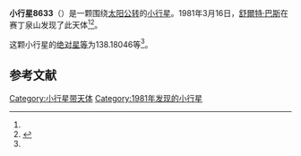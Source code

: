 {{Infobox planet
| bgcolour = #FFFFC0
| name = 8633
| symbol = 
| image = 
| caption = 
| discovery = yes
| discovery_ref = 
| discoverer = [[舒爾特·巴斯|舒爾特·巴斯]]
| discovery_site = [[赛丁泉山|赛丁泉山]] 
| discovered = 1981年3月16日
| designations = yes
| mp_name = 
| named_after = 
| alt_names = 1981 FC1/ 1953 GF2 / 1992 ES20
| mp_category = [[主带小行星|主带小行星]]
| orbit_ref = <ref name="a">[http://ssd.jpl.nasa.gov/sbdb.cgi?sstr=8633 8633] {{Wayback|url=http://ssd.jpl.nasa.gov/sbdb.cgi?sstr=8633 |date=20110609194743 }}，小行星數據庫瀏覽器（JPL Small-Body Database Browser）－[[美国国家航空航天局|美国国家航空航天局]]喷气推进实验室</ref>
| epoch = 2456400.5 (2013年4月18日更新)
| aphelion = {{convert|3.6828560|AU|km|3|abbr=on|lk=out}}
| perihelion = {{convert|2.6068690|AU|km|3|abbr=on}}
| semimajor = {{convert|3.1448625|AU|km|3|abbr=on}}
| eccentricity = 0.1710706
| period = 2037.046405 [[日|日]]<br />5.58[[儒略年|儒略年]]
| avg_speed = 
| inclination = 8.88433
| asc_node = 358.38669
| mean_anomaly = 
| arg_peri = 138.18046
| satellites = 
| physical_characteristics = yes
| dimensions = 
| mass = 
| density = 
| surface_grav = 
| escape_velocity = 
| sidereal_day = 
| axial_tilt = 
| pole_ecliptic_lat = 
| pole_ecliptic_lon = 
| albedo = 
| temperatures= 
| temp_name1 = 
| mean_temp_1 = 
| max_temp_1 = 
| temp_name2 = 
| max_temp_2 = 
| spectral_type = 
| abs_magnitude = 138.18046
}}

'''小行星8633'''（{{lang-en|8633}}）是一颗围绕[[太阳|太阳]][[公转|公转]]的[[小行星|小行星]]。1981年3月16日，[[舒爾特·巴斯|舒爾特·巴斯]]在赛丁泉山发现了此天体<ref name="a" /><ref>{{cite news|title=小行星列表|url=http://cfa-www.harvard.edu/iau/lists/NumberedMPs.txt|accessdate=2013-07-08|newspaper=哈佛大学|archive-date=2008-05-17|archive-url=https://web.archive.org/web/20080517010638/http://cfa-www.harvard.edu/iau/lists/NumberedMPs.txt|dead-url=no}}</ref>。

这颗小行星的[[绝对星等|绝对星等]]为138.18046等<ref name="a" />。

==参考文献==
{{reflist}}
{{Minor Planet Number|[[小行星8632|小行星8632]]|[[小行星8634|小行星8634]]}}

{{小天体}}

[[Category:小行星带天体|Category:小行星带天体]]
[[Category:1981年发现的小行星|Category:1981年发现的小行星]]

{{asteroid-stub}}